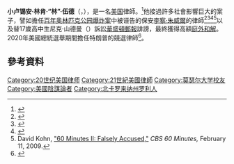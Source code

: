 {{expand English | L. Lin Wood | time = 2020-11-14}}
'''小卢锡安·林肯·“林”·伍德'''（{{lang-en|Lucian Lincoln “Lin” Wood Jr.}}，{{bd|1952年|10月19日||}}），是一名[[美国|美国]]律師。<ref>{{cite news |author1=Jeremy W. Peters |author2=Alan Feuer |title=How Richard Jewell’s Lawyer Became a Pro-Trump Conspiracy Theorist |url=https://www.nytimes.com/2020/12/29/us/politics/lin-wood-georgia-trump.html |accessdate=2021-01-07 |work=纽约时报 |date=2020-12-29 |archive-date=2021-03-16 |archive-url=https://web.archive.org/web/20210316005712/https://www.nytimes.com/2020/12/29/us/politics/lin-wood-georgia-trump.html }}</ref>他接過許多社會影響巨大的案子，譬如擔任[[百年奥林匹克公园爆炸案|百年奥林匹克公园爆炸案]]中被诬告的保安[[李察·朱威爾|李察·朱威爾]]的律師<ref name= "highbeam.com">{{cite news |newspaper=[[华盛顿邮报|华盛顿邮报]] |url=https://www.washingtonpost.com/archive/politics/1997/01/29/ex-suspect-in-bombing-sues-newspapers-college/088be2c3-53de-430a-9b65-ee2ebf57811e/ |title=Ex-Suspect in Bombing Sues Newspapers, College; Jewell's Libel Claim Seeks Unspecified Damages |date=1997-01-29 |access-date=2020-10-21 |archive-date=2017-08-28 |archive-url=https://web.archive.org/web/20170828214459/https://www.washingtonpost.com/archive/politics/1997/01/29/ex-suspect-in-bombing-sues-newspapers-college/088be2c3-53de-430a-9b65-ee2ebf57811e/ |dead-url=no }}</ref><ref name="washingtonpost.com">{{cite news |first=Harry R. |last=Weber |url=https://www.washingtonpost.com/wp-dyn/content/article/2007/08/30/AR2007083000324.html |title=Former Olympic Park Guard Jewell Dies |newspaper=The Washington Post |date=2007-08-30 |agency=[[美联社|美联社]] |access-date=2017-09-02 |archive-date=2018-09-21 |archive-url=https://web.archive.org/web/20180921233706/http://www.washingtonpost.com/wp-dyn/content/article/2007/08/30/AR2007083000324.html |dead-url=no }}</ref><ref name="articles.cnn.com">{{cite news |url=http://www.cnn.com/US/9701/28/richard.jewell/index.html |title=Jewell sues newspapers, former employer for libel |dead-url=no |archive-url=https://web.archive.org/web/20010701021244/http://www.cnn.com/US/9701/28/richard.jewell/index.html |archive-date=2001-07-01 |work=CNN |date=1997-01-28}}</ref><ref name="60 Minutes II: Falsely Accused,">David Kohn, [http://www.cbsnews.com/stories/2002/01/02/60II/main322892.shtml "60 Minutes II: Falsely Accused,"] {{Webarchive|url=https://web.archive.org/web/20130909051124/http://www.cbsnews.com/stories/2002/01/02/60II/main322892.shtml |date=2013-09-09 }} ''CBS 60 Minutes,'' February 11, 2009.</ref>以及替17歲高中生尼克·山德曼（{{lang|en| Nicholas Sandmann}}）訴訟[[華盛頓郵報|華盛頓郵報]]誹謗，最終獲得高額[[庭外和解|庭外和解]]。2020年美國總統選舉期間擔任特朗普的競選律師<ref>{{Cite web |url=https://www.cnbeta.com/articles/tech/1075929.htm |title=特朗普竞选律师Lin Wood多条Parler内容被删：要求处决副总统彭斯 |access-date=2021-01-10 |archive-date=2021-01-27 |archive-url=https://web.archive.org/web/20210127220540/https://www.cnbeta.com/articles/tech/1075929.htm }}</ref>。

== 參考資料 ==
{{reflist}}

{{authority control}}
{{DEFAULTSORT:Wood, L. Lin}}
[[Category:20世纪美国律师|Category:20世纪美国律师]]
[[Category:21世紀美國律師|Category:21世紀美國律師]]
[[Category:莫瑟尔大学校友|Category:莫瑟尔大学校友]]
[[Category:美國陰謀論者|Category:美國陰謀論者]]
[[Category:北卡罗来纳州罗利人|Category:北卡罗来纳州罗利人]]